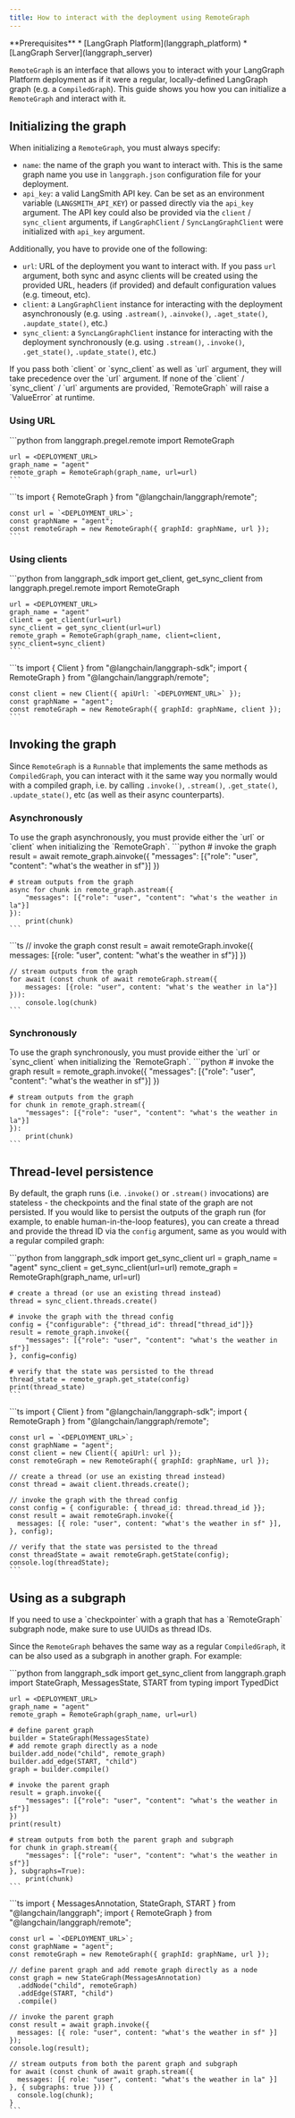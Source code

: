 ```yaml
---
title: How to interact with the deployment using RemoteGraph
---
```

<Info>
  **Prerequisites**
  * [LangGraph Platform](langgraph_platform)
  * [LangGraph Server](langgraph_server)
</Info>

`RemoteGraph` is an interface that allows you to interact with your LangGraph Platform deployment as if it were a regular, locally-defined LangGraph graph (e.g. a `CompiledGraph`). This guide shows you how you can initialize a `RemoteGraph` and interact with it.

## Initializing the graph

When initializing a `RemoteGraph`, you must always specify:

* `name`: the name of the graph you want to interact with. This is the same graph name you use in `langgraph.json` configuration file for your deployment. 
* `api_key`: a valid LangSmith API key. Can be set as an environment variable (`LANGSMITH_API_KEY`) or passed directly via the `api_key` argument. The API key could also be provided via the `client` / `sync_client` arguments, if `LangGraphClient` / `SyncLangGraphClient` were initialized with `api_key` argument.

Additionally, you have to provide one of the following:

* `url`: URL of the deployment you want to interact with. If you pass `url` argument, both sync and async clients will be created using the provided URL, headers (if provided) and default configuration values (e.g. timeout, etc).
* `client`: a `LangGraphClient` instance for interacting with the deployment asynchronously (e.g. using `.astream()`, `.ainvoke()`, `.aget_state()`, `.aupdate_state()`, etc.)
* `sync_client`: a `SyncLangGraphClient` instance for interacting with the deployment synchronously (e.g. using `.stream()`, `.invoke()`, `.get_state()`, `.update_state()`, etc.)

<Note>
  If you pass both `client` or `sync_client` as well as `url` argument, they will take precedence over the `url` argument. If none of the `client` / `sync_client` / `url` arguments are provided, `RemoteGraph` will raise a `ValueError` at runtime.
</Note>

### Using URL

<Tabs>
  <Tab title="Python">
    ```python
    from langgraph.pregel.remote import RemoteGraph
    
    url = <DEPLOYMENT_URL>
    graph_name = "agent"
    remote_graph = RemoteGraph(graph_name, url=url)
    ```
  </Tab>
  <Tab title="JavaScript">
    ```ts
    import { RemoteGraph } from "@langchain/langgraph/remote";
    
    const url = `<DEPLOYMENT_URL>`;
    const graphName = "agent";
    const remoteGraph = new RemoteGraph({ graphId: graphName, url });
    ```
  </Tab>
</Tabs>

### Using clients

<Tabs>
  <Tab title="Python">
    ```python
    from langgraph_sdk import get_client, get_sync_client
    from langgraph.pregel.remote import RemoteGraph
    
    url = <DEPLOYMENT_URL>
    graph_name = "agent"
    client = get_client(url=url)
    sync_client = get_sync_client(url=url)
    remote_graph = RemoteGraph(graph_name, client=client, sync_client=sync_client)
    ```
  </Tab>
  <Tab title="JavaScript">
    ```ts
    import { Client } from "@langchain/langgraph-sdk";
    import { RemoteGraph } from "@langchain/langgraph/remote";
    
    const client = new Client({ apiUrl: `<DEPLOYMENT_URL>` });
    const graphName = "agent";
    const remoteGraph = new RemoteGraph({ graphId: graphName, client });
    ```
  </Tab>
</Tabs>

## Invoking the graph

Since `RemoteGraph` is a `Runnable` that implements the same methods as `CompiledGraph`, you can interact with it the same way you normally would with a compiled graph, i.e. by calling `.invoke()`, `.stream()`, `.get_state()`, `.update_state()`, etc (as well as their async counterparts).

### Asynchronously

<Note>
  To use the graph asynchronously, you must provide either the `url` or `client` when initializing the `RemoteGraph`.
</Note>

<Tabs>
  <Tab title="Python">
    ```python
    # invoke the graph
    result = await remote_graph.ainvoke({
        "messages": [{"role": "user", "content": "what's the weather in sf"}]
    })
    
    # stream outputs from the graph
    async for chunk in remote_graph.astream({
        "messages": [{"role": "user", "content": "what's the weather in la"}]
    }):
        print(chunk)
    ```
  </Tab>
  <Tab title="JavaScript">
    ```ts
    // invoke the graph
    const result = await remoteGraph.invoke({
        messages: [{role: "user", content: "what's the weather in sf"}]
    })
    
    // stream outputs from the graph
    for await (const chunk of await remoteGraph.stream({
        messages: [{role: "user", content: "what's the weather in la"}]
    })):
        console.log(chunk)
    ```
  </Tab>
</Tabs>

### Synchronously

<Note>
  To use the graph synchronously, you must provide either the `url` or `sync_client` when initializing the `RemoteGraph`.
</Note>

<Tabs>
  <Tab title="Python">
    ```python
    # invoke the graph
    result = remote_graph.invoke({
        "messages": [{"role": "user", "content": "what's the weather in sf"}]
    })
    
    # stream outputs from the graph
    for chunk in remote_graph.stream({
        "messages": [{"role": "user", "content": "what's the weather in la"}]
    }):
        print(chunk)
    ```
  </Tab>
</Tabs>

## Thread-level persistence

By default, the graph runs (i.e. `.invoke()` or `.stream()` invocations) are stateless - the checkpoints and the final state of the graph are not persisted. If you would like to persist the outputs of the graph run (for example, to enable human-in-the-loop features), you can create a thread and provide the thread ID via the `config` argument, same as you would with a regular compiled graph:

<Tabs>
  <Tab title="Python">
    ```python
    from langgraph_sdk import get_sync_client
    url = <DEPLOYMENT_URL>
    graph_name = "agent"
    sync_client = get_sync_client(url=url)
    remote_graph = RemoteGraph(graph_name, url=url)
    
    # create a thread (or use an existing thread instead)
    thread = sync_client.threads.create()
    
    # invoke the graph with the thread config
    config = {"configurable": {"thread_id": thread["thread_id"]}}
    result = remote_graph.invoke({
        "messages": [{"role": "user", "content": "what's the weather in sf"}]
    }, config=config)
    
    # verify that the state was persisted to the thread
    thread_state = remote_graph.get_state(config)
    print(thread_state)
    ```
  </Tab>
  <Tab title="JavaScript">
    ```ts
    import { Client } from "@langchain/langgraph-sdk";
    import { RemoteGraph } from "@langchain/langgraph/remote";
    
    const url = `<DEPLOYMENT_URL>`;
    const graphName = "agent";
    const client = new Client({ apiUrl: url });
    const remoteGraph = new RemoteGraph({ graphId: graphName, url });
    
    // create a thread (or use an existing thread instead)
    const thread = await client.threads.create();
    
    // invoke the graph with the thread config
    const config = { configurable: { thread_id: thread.thread_id }};
    const result = await remoteGraph.invoke({
      messages: [{ role: "user", content: "what's the weather in sf" }],
    }, config);
    
    // verify that the state was persisted to the thread
    const threadState = await remoteGraph.getState(config);
    console.log(threadState);
    ```
  </Tab>
</Tabs>

## Using as a subgraph

<Note>
  If you need to use a `checkpointer` with a graph that has a `RemoteGraph` subgraph node, make sure to use UUIDs as thread IDs.
</Note>

Since the `RemoteGraph` behaves the same way as a regular `CompiledGraph`, it can be also used as a subgraph in another graph. For example:

<Tabs>
  <Tab title="Python">
    ```python
    from langgraph_sdk import get_sync_client
    from langgraph.graph import StateGraph, MessagesState, START
    from typing import TypedDict
    
    url = <DEPLOYMENT_URL>
    graph_name = "agent"
    remote_graph = RemoteGraph(graph_name, url=url)
    
    # define parent graph
    builder = StateGraph(MessagesState)
    # add remote graph directly as a node
    builder.add_node("child", remote_graph)
    builder.add_edge(START, "child")
    graph = builder.compile()
    
    # invoke the parent graph
    result = graph.invoke({
        "messages": [{"role": "user", "content": "what's the weather in sf"}]
    })
    print(result)
    
    # stream outputs from both the parent graph and subgraph
    for chunk in graph.stream({
        "messages": [{"role": "user", "content": "what's the weather in sf"}]
    }, subgraphs=True):
        print(chunk)
    ```
  </Tab>
  <Tab title="JavaScript">
    ```ts
    import { MessagesAnnotation, StateGraph, START } from "@langchain/langgraph";
    import { RemoteGraph } from "@langchain/langgraph/remote";
    
    const url = `<DEPLOYMENT_URL>`;
    const graphName = "agent";
    const remoteGraph = new RemoteGraph({ graphId: graphName, url });
    
    // define parent graph and add remote graph directly as a node
    const graph = new StateGraph(MessagesAnnotation)
      .addNode("child", remoteGraph)
      .addEdge(START, "child")
      .compile()
    
    // invoke the parent graph
    const result = await graph.invoke({
      messages: [{ role: "user", content: "what's the weather in sf" }]
    });
    console.log(result);
    
    // stream outputs from both the parent graph and subgraph
    for await (const chunk of await graph.stream({
      messages: [{ role: "user", content: "what's the weather in la" }]
    }, { subgraphs: true })) {
      console.log(chunk);
    }
    ```
  </Tab>
</Tabs>
